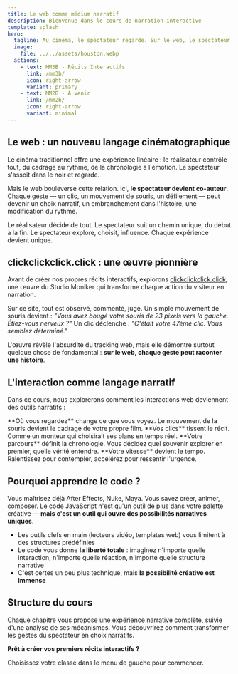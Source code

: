 ```yaml
---
title: Le web comme médium narratif
description: Bienvenue dans le cours de narration interactive
template: splash
hero:
  tagline: Au cinéma, le spectateur regarde. Sur le web, le spectateur écrit.
  image:
    file: ../../assets/houston.webp
  actions:
    - text: MM3B - Récits Interactifs
      link: /mm3b/
      icon: right-arrow
      variant: primary
    - text: MM2B - À venir
      link: /mm2b/
      icon: right-arrow
      variant: minimal
---
```



## Le web : un nouveau langage cinématographique

Le cinéma traditionnel offre une expérience linéaire : le réalisateur contrôle tout, du cadrage au rythme, de la chronologie à l'émotion. Le spectateur s'assoit dans le noir et regarde.

Mais le web bouleverse cette relation. Ici, **le spectateur devient co-auteur**. Chaque geste — un clic, un mouvement de souris, un défilement — peut devenir un choix narratif, un embranchement dans l'histoire, une modification du rythme.

<CardGrid>
  <Card title="📽️ Cinéma linéaire" icon="document">
    Le réalisateur décide de tout. Le spectateur suit un chemin unique, du début à la fin.
  </Card>
  <Card title="🌐 Récit web interactif" icon="star">
    Le spectateur explore, choisit, influence. Chaque expérience devient unique.
  </Card>
</CardGrid>

## clickclickclick.click : une œuvre pionnière

Avant de créer nos propres récits interactifs, explorons [clickclickclick.click](https://clickclickclick.click), une œuvre du Studio Moniker qui transforme chaque action du visiteur en narration.

Sur ce site, tout est observé, commenté, jugé. Un simple mouvement de souris devient : *"Vous avez bougé votre souris de 23 pixels vers la gauche. Étiez-vous nerveux ?"* Un clic déclenche : *"C'était votre 47ème clic. Vous semblez déterminé."*

L'œuvre révèle l'absurdité du tracking web, mais elle démontre surtout quelque chose de fondamental : **sur le web, chaque geste peut raconter une histoire**.

## L'interaction comme langage narratif

Dans ce cours, nous explorerons comment les interactions web deviennent des outils narratifs :

<CardGrid>
  <Card title="Le regard" icon="magnifier">
    **Où vous regardez** change ce que vous voyez. Le mouvement de la souris devient le cadrage de votre propre film.
  </Card>
  <Card title="Le geste" icon="add-document">
    **Vos clics** tissent le récit. Comme un monteur qui choisirait ses plans en temps réel.
  </Card>
  <Card title="L'exploration" icon="puzzle">
    **Votre parcours** définit la chronologie. Vous décidez quel souvenir explorer en premier, quelle vérité entendre.
  </Card>
  <Card title="Le rythme" icon="forward-slash">
    **Votre vitesse** devient le tempo. Ralentissez pour contempler, accélérez pour ressentir l'urgence.
  </Card>
</CardGrid>

## Pourquoi apprendre le code ?

Vous maîtrisez déjà After Effects, Nuke, Maya. Vous savez créer, animer, composer. Le code JavaScript n'est qu'un outil de plus dans votre palette créative — **mais c'est un outil qui ouvre des possibilités narratives uniques**.

- Les outils clefs en main (lecteurs vidéo, templates web) vous limitent à des structures prédéfinies
- Le code vous donne **la liberté totale** : imaginez n'importe quelle interaction, n'importe quelle réaction, n'importe quelle structure narrative
- C'est certes un peu plus technique, mais **la possibilité créative est immense**

## Structure du cours

Chaque chapitre vous propose une expérience narrative complète, suivie d'une analyse de ses mécanismes. Vous découvrirez comment transformer les gestes du spectateur en choix narratifs.

**Prêt à créer vos premiers récits interactifs ?**

Choisissez votre classe dans le menu de gauche pour commencer.
